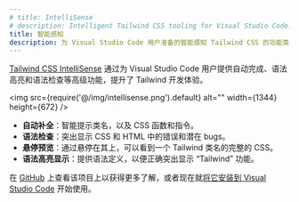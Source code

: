 ```yaml
---
# title: IntelliSense
# description: Intelligent Tailwind CSS tooling for Visual Studio Code.
title: 智能感知
description: 为 Visual Studio Code 用户准备的智能感知 Tailwind CSS 的功能类。
---
```


<!-- [Tailwind CSS IntelliSense](https://marketplace.visualstudio.com/items?itemName=bradlc.vscode-tailwindcss) enhances the Tailwind development experience by providing Visual Studio Code users with advanced features such as autocomplete, syntax highlighting, and linting. -->
[Tailwind CSS IntelliSense](https://marketplace.visualstudio.com/items?itemName=bradlc.vscode-tailwindcss) 通过为 Visual Studio Code 用户提供自动完成、语法高亮和语法检查等高级功能，提升了 Tailwind 开发体验。

<img src={require('@/img/intellisense.png').default} alt="" width={1344} height={672} />

<!-- - **Autocomplete**. Intelligent suggestions for class names, as well as [CSS functions and directives](/docs/functions-and-directives).
- **Linting**. Highlights errors and potential bugs in both your CSS and your markup.
- **Hover Previews**. See the complete CSS for a Tailwind class name by hovering over it.
- **Syntax Highlighting**. Provides syntax definitions so that Tailwind features are highlighted correctly. -->

- **自动补全**：智能提示类名，以及 CSS 函数和指令。
- **语法检查**：突出显示 CSS 和 HTML 中的错误和潜在 bugs。
- **悬停预览**：通过悬停在其上，可以看到一个 Tailwind 类名的完整的 CSS。
- **语法高亮显示**：提供语法定义，以便正确突出显示 “Tailwind” 功能。

<!-- Check out the project [on GitHub](https://github.com/tailwindcss/intellisense) to learn more, or [add it to Visual Studio Code](vscode:extension/bradlc.vscode-tailwindcss) to get started now. -->
在 [GitHub](https://github.com/tailwindcss/intellisense) 上查看该项目上以获得更多了解，或者现在就[将它安装到 Visual Studio Code](vscode:extension/bradlc.vscode-tailwindcss) 开始使用。